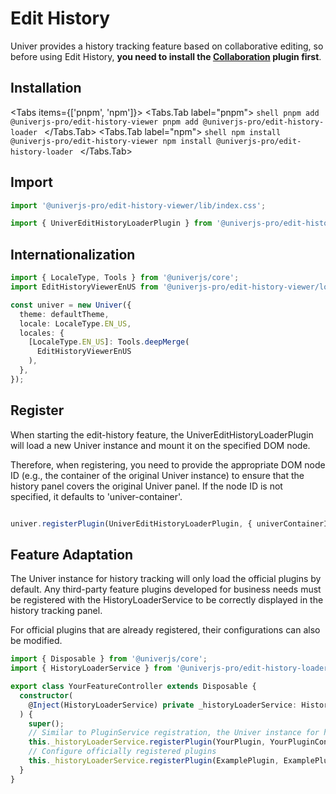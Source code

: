 
# Edit History

<BadgeGroup values={[UniverTypes.SHEET]} value={UniverTypes.SHEET} />

<BusinessPlanNotice />

<ServerNotice />

Univer provides a history tracking feature based on collaborative editing, so before using Edit History, **you need to install the [Collaboration](/guides/sheet/features/collaboration) plugin first**.

## Installation

<Tabs items={['pnpm', 'npm']}>
  <Tabs.Tab label="pnpm">
    ```shell
    pnpm add @univerjs-pro/edit-history-viewer
    pnpm add @univerjs-pro/edit-history-loader
    ```
  </Tabs.Tab>
  <Tabs.Tab label="npm">
    ```shell
    npm install @univerjs-pro/edit-history-viewer
    npm install @univerjs-pro/edit-history-loader
    ```
  </Tabs.Tab>
</Tabs>

## Import

```typescript
import '@univerjs-pro/edit-history-viewer/lib/index.css';

import { UniverEditHistoryLoaderPlugin } from '@univerjs-pro/edit-history-loader';
```

## Internationalization

```typescript
import { LocaleType, Tools } from '@univerjs/core';
import EditHistoryViewerEnUS from '@univerjs-pro/edit-history-viewer/locale/en-US';

const univer = new Univer({
  theme: defaultTheme,
  locale: LocaleType.EN_US,
  locales: {
    [LocaleType.EN_US]: Tools.deepMerge(
      EditHistoryViewerEnUS
    ),
  },
});
```

## Register

When starting the edit-history feature, the UniverEditHistoryLoaderPlugin will load a new Univer instance and mount it on the specified DOM node.

Therefore, when registering, you need to provide the appropriate DOM node ID (e.g., the container of the original Univer instance) to ensure that the history panel covers the original Univer panel. If the node ID is not specified, it defaults to 'univer-container'.
```typescript

univer.registerPlugin(UniverEditHistoryLoaderPlugin, { univerContainerId: 'Your-Univer-Container-Id'});

```


## Feature Adaptation

The Univer instance for history tracking will only load the official plugins by default. Any third-party feature plugins developed for business needs must be registered with the HistoryLoaderService to be correctly displayed in the history tracking panel.

For official plugins that are already registered, their configurations can also be modified.

```typescript
import { Disposable } from '@univerjs/core';
import { HistoryLoaderService } from '@univerjs-pro/edit-history-loader'

export class YourFeatureController extends Disposable {
  constructor(
    @Inject(HistoryLoaderService) private _historyLoaderService: HistoryLoaderService
  ) {
    super();
    // Similar to PluginService registration, the Univer instance for history tracking will register the corresponding plugin according to the following configuration after being created
    this._historyLoaderService.registerPlugin(YourPlugin, YourPluginConfig))
    // Configure officially registered plugins
    this._historyLoaderService.registerPlugin(ExamplePlugin, ExamplePluginConfig))
  }
}
```
